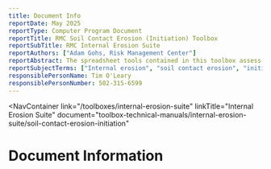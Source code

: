 ```yaml
---
title: Document Info
reportDate: May 2025
reportType: Computer Program Document
reportTitle: RMC Soil Contact Erosion (Initiation) Toolbox
reportSubTitle: RMC Internal Erosion Suite
reportAuthors: ["Adam Gohs, Risk Management Center"]
reportAbstract: The spreadsheet tools contained in this toolbox assess the likelihood of initiation of soil contact erosion using the methods of Guidoux et al. (2010) for sand, silt, and sand/clay mixtures below gravel and Brauns (1985) for sand below gravel.
reportSubjectTerms: ["Internal erosion", "soil contact erosion", "initiation", "hydraulic condition"]
responsiblePersonName: Tim O'Leary
responsiblePersonNumber: 502-315-6599
---
```



<NavContainer 
  link="/toolboxes/internal-erosion-suite"
  linkTitle="Internal Erosion Suite"
  document="toolbox-technical-manuals/internal-erosion-suite/soil-contact-erosion-initiation"
></NavContainer>

# Document Information

<DocumentMetadata metadata={frontMatter} />
